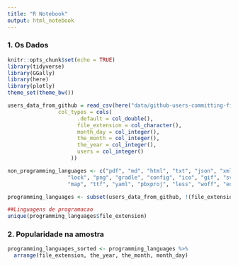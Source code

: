 ```yaml
---
title: "R Notebook"
output: html_notebook
---
```


### 1. Os Dados
```r
knitr::opts_chunk$set(echo = TRUE)
library(tidyverse)
library(GGally)
library(here)
library(plotly)
theme_set(theme_bw())
```


```r
users_data_from_github = read_csv(here("data/github-users-committing-filetypes.csv"),
                col_types = cols(
                      .default = col_double(),
                      file_extension = col_character(),
                      month_day = col_integer(),
                      the_month = col_integer(),
                      the_year = col_integer(),
                      users = col_integer()
                    ))

non_programming_languages <- c("pdf", "md", "html", "txt", "json", "xml", "css", "yml", "scss", "jpg",
                   "lock", "png", "gradle", "config", "ico", "gif", "svg", "csproj", "rst",
                   "map", "ttf", "yaml", "pbxproj", "less", "woff", "eot")

programming_languages <- subset(users_data_from_github, !(file_extension %in% non_programming_languages))

##Linguagens de programacao
unique(programming_languages$file_extension)

```

### 2. Popularidade na amostra

```r
programming_languages_sorted <- programming_languages %>% 
  arrange(file_extension, the_year, the_month, month_day)


```
